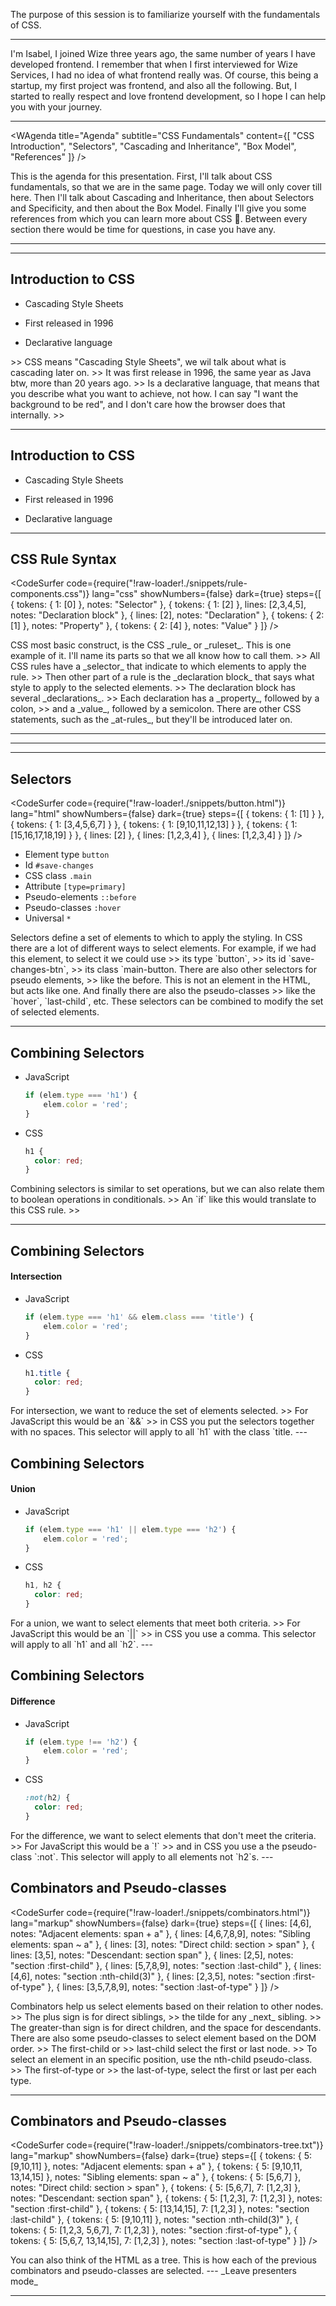 
<WSlideMain
  subtitle=""
  title="CSS Fundamentals"
/>

<Notes>
The purpose of this session is to familiarize yourself with the fundamentals of CSS.
</Notes>

---

<WFullPage title="Introduction" />

<Notes>
I'm Isabel, I joined Wize three years ago, the same number of years I have developed frontend.
I remember that when I first interviewed for Wize Services,️ I had no idea of what frontend really was.
Of course, this being a startup, my first project was frontend, and also all the following.
But, I started to really respect and love frontend development, so I hope I can help you with your journey.
</Notes>

---

<WAgenda
  title="Agenda"
  subtitle="CSS Fundamentals"
  content={[
    "CSS Introduction",
    "Selectors",
    "Cascading and Inheritance",
    "Box Model",
    "References"
  ]}
/>

<Notes>
This is the agenda for this presentation.
First, I'll talk about CSS fundamentals, so that we are in the same page.
Today we will only cover till here.
Then I'll talk about Cascading and Inheritance, then about Selectors
and Specificity, and then about the Box Model.
Finally I'll give you some references from which you can learn more about CSS 💖.
Between every section there would be time for questions, in case you have any.
</Notes>

---

<WSection title="CSS Introduction" />

---


## Introduction to CSS


* Cascading Style Sheets

* First released in 1996

* Declarative language

<Notes>
>> CSS means "Cascading Style Sheets", we wil talk about what is cascading later on.
>> It was first release in 1996, the same year as Java btw, more than 20 years ago.
>> Is a declarative language, that means that you describe what you want to achieve, not how.
I can say "I want the background to be red", and I don't care how the browser does that internally. >>
</Notes>

---


## Introduction to CSS

* Cascading Style Sheets

* First released in 1996

* Declarative language

---


## CSS Rule Syntax

<CodeSurfer
  code={require("!raw-loader!./snippets/rule-components.css")}
  lang="css"
  showNumbers={false}
  dark={true}
  steps={[
    { tokens: { 1: [0] }, notes: "Selector" },
    { tokens: { 1: [2] }, lines: [2,3,4,5], notes: "Declaration block" },
    { lines: [2], notes: "Declaration" },
    { tokens: { 2: [1] }, notes: "Property" },
    { tokens: { 2: [4] }, notes: "Value" }
  ]}
/>

<Notes>
CSS most basic construct, is the CSS _rule_ or _ruleset_. This is one example of it.
I'll name its parts so that we all know how to call them.
>> All CSS rules have a _selector_ that indicate to which elements to apply the rule.
>> Then other part of a rule is the _declaration block_ that says what style to apply to the selected elements.
>> The declaration block has several _declarations_.
>> Each declaration has a _property_, followed by a colon, >> and a _value_, followed by a semicolon.
There are other CSS statements, such as the _at-rules_, but they'll be introduced later on.
</Notes>

---

<WFullPage title="Questions?" />

---

<WSection title="Selectors" />

---


## Selectors

<CodeSurfer
  code={require("!raw-loader!./snippets/button.html")}
  lang="html"
  showNumbers={false}
  dark={true}
  steps={[
    { tokens: { 1: [1] } },
    { tokens: { 1: [3,4,5,6,7] } },
    { tokens: { 1: [9,10,11,12,13] } },
    { tokens: { 1: [15,16,17,18,19] } },
    { lines: [2] },
    { lines: [1,2,3,4] },
    { lines: [1,2,3,4] }
  ]}
/>

* Element type `button`
* Id `#save-changes`
* CSS class `.main`
* Attribute `[type=primary]`
* Pseudo-elements `::before`
* Pseudo-classes `:hover`
* Universal `*`

<Notes>
Selectors define a set of elements to which to apply the styling.
In CSS there are a lot of different ways to select elements.
For example, if we had this element, to select it we could use
>> its type `button`, >> its id `save-changes-btn`, >> its class `main-button.
There are also other selectors for pseudo elements, >> like the before. This is not an element in the HTML, but acts like one.
And finally there are also the pseudo-classes >> like the `hover`, `last-child`, etc.
These selectors can be combined to modify the set of selected elements.
</Notes>

---


## Combining Selectors

* JavaScript
    ```js
    if (elem.type === 'h1') {
        elem.color = 'red';
    }
    ```
* CSS
    ```css
    h1 {
      color: red;
    }
    ```

<Notes>
Combining selectors is similar to set operations, but we can also relate them to boolean operations in conditionals.
>> An `if` like this would translate to this CSS rule. >>
</Notes>

---


## Combining Selectors
#### Intersection

* JavaScript
    ```js
    if (elem.type === 'h1' && elem.class === 'title') {
        elem.color = 'red';
    }
    ```
* CSS
    ```css
    h1.title {
      color: red;
    }
    ```

<Notes>
For intersection, we want to reduce the set of elements selected.
>> For JavaScript this would be an `&&` >> in CSS you put the selectors together with no spaces.
This selector will apply to all `h1` with the class `title.
</Notes>
---


## Combining Selectors
#### Union
* JavaScript
    ```js
    if (elem.type === 'h1' || elem.type === 'h2') {
        elem.color = 'red';
    }
    ```
* CSS
    ```css
    h1, h2 {
      color: red;
    }
    ```

<Notes>
For a union, we want to select elements that meet both criteria.
>> For JavaScript this would be an `||` >> in CSS you use a comma.
This selector will apply to all `h1` and all `h2`.
</Notes>
---


## Combining Selectors
#### Difference
* JavaScript
    ```js
    if (elem.type !== 'h2') {
        elem.color = 'red';
    }
    ```
* CSS
    ```css
    :not(h2) {
      color: red;
    }
    ```

<Notes>
For the difference, we want to select elements that don't meet the criteria.
>> For JavaScript this would be a `!` >> and in CSS you use a the pseudo-class `:not`.
This selector will apply to all elements not `h2`s.
</Notes>
---


## Combinators and Pseudo-classes

<CodeSurfer
  code={require("!raw-loader!./snippets/combinators.html")}
  lang="markup"
  showNumbers={false}
  dark={true}
  steps={[
    { lines: [4,6], notes: "Adjacent elements: span + a" },
    { lines: [4,6,7,8,9], notes: "Sibling elements: span ~ a" },
    { lines: [3], notes: "Direct child: section > span" },
    { lines: [3,5], notes: "Descendant: section span" },
    { lines: [2,5], notes: "section :first-child" },
    { lines: [5,7,8,9], notes: "section :last-child" },
    { lines: [4,6], notes: "section :nth-child(3)" },
    { lines: [2,3,5], notes: "section :first-of-type" },
    { lines: [3,5,7,8,9], notes: "section :last-of-type" }
  ]}
/>

<Notes>
Combinators help us select elements based on their relation to other nodes. >>
The plus sign is for direct siblings, >> the tilde for any _next_ sibling.
>> The greater-than sign is for direct children, and the space for descendants.
There are also some pseudo-classes to select element based on the DOM order.
>> The first-child or >> last-child select the first or last node.
>> To select an element in an specific position, use the nth-child pseudo-class.
>> The first-of-type or >> the last-of-type, select the first or last per each type.
</Notes>

---


## Combinators and Pseudo-classes

<CodeSurfer
  code={require("!raw-loader!./snippets/combinators-tree.txt")}
  lang="markup"
  showNumbers={false}
  dark={true}
  steps={[
    { tokens: { 5: [9,10,11] }, notes: "Adjacent elements: span + a" },
    { tokens: { 5: [9,10,11,  13,14,15] }, notes: "Sibling elements: span ~ a" },
    { tokens: { 5: [5,6,7] }, notes: "Direct child: section > span" },
    { tokens: { 5: [5,6,7], 7: [1,2,3] }, notes: "Descendant: section span" },
    { tokens: { 5: [1,2,3], 7: [1,2,3] }, notes: "section :first-child" },
    { tokens: { 5: [13,14,15], 7: [1,2,3] }, notes: "section :last-child" },
    { tokens: { 5: [9,10,11] }, notes: "section :nth-child(3)" },
    { tokens: { 5: [1,2,3,  5,6,7], 7: [1,2,3] }, notes: "section :first-of-type" },
    { tokens: { 5: [5,6,7,  13,14,15], 7: [1,2,3] }, notes: "section :last-of-type" }
  ]}
/>

<Notes>
You can also think of the HTML as a tree. This is how each of the previous
combinators and pseudo-classes are selected.
</Notes>
---

<Codepen url="https://codepen.io/isa-bel/pen/zmPYBL"/>

<Notes>
_Leave presenters mode_
</Notes>

---

<WFullPage title="Questions?" />

